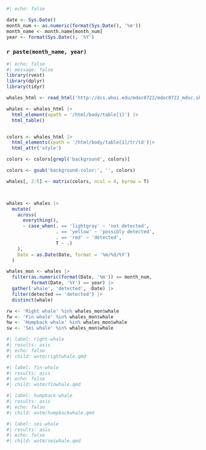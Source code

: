 
```r
#| echo: false

date <- Sys.Date()
month_num <- as.numeric(format(Sys.Date(), '%m'))
month_name <- month.name[month_num]
year <- format(Sys.Date(), '%Y')
```


###  `r paste(month_name, year)`
```r
#| echo: false
#| message: false
library(rvest)
library(dplyr)
library(tidyr)

whales_html <- read_html('http://dcs.whoi.edu/mdoc0722/mdoc0722_mdoc.shtml') 

whales <- whales_html |> 
  html_element(xpath = '/html/body/table[1]') |> 
  html_table()


colors <- whales_html |> 
  html_elements(xpath = '/html/body/table[1]/tr/td')|> 
  html_attr('style')

colors <- colors[grepl('background', colors)]

colors <- gsub('background-color:', '', colors)

whales[, 2:5] <- matrix(colors, ncol = 4, byrow = T)



whales <- whales |>
  mutate(
    across(
      everything(),
      ~ case_when(. == 'lightgray' ~ 'not detected',
                  . == 'yellow' ~ 'possibly detected',
                  . == 'red' ~ 'detected',
                  T ~ .)
    ),
    Date = as.Date(Date, format = '%m/%d/%Y')
  )

whales_mon <- whales |>
  filter(as.numeric(format(Date, '%m')) == month_num,
         format(Date, '%Y') == year) |> 
  gather('whale', 'detected', -Date) |>
  filter(detected == 'detected') |>
  distinct(whale)

rw <- 'Right whale' %in% whales_mon$whale
fw <- 'Fin whale' %in% whales_mon$whale
hw <- 'Humpback whale' %in% whales_mon$whale
sw <- 'Sei whale' %in% whales_mon$whale
```

```r
#| label: right-whale
#| results: asis
#| echo: false
#| child: wotm/rightwhale.qmd
```

```r
#| label: fin-whale
#| results: asis
#| echo: false
#| child: wotm/finwhale.qmd
```

```r
#| label: humpback-whale
#| results: asis
#| echo: false
#| child: wotm/humpbackwhale.qmd
```

```r
#| label: sei-whale
#| results: asis
#| echo: false
#| child: wotm/seiwhale.qmd
```
